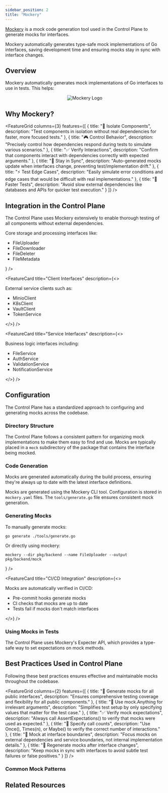 ```yaml
---
sidebar_position: 2
title: "Mockery"
---
```



<NoAutoTitle />

<PageHeader 
  title="Mockery"
  description="Automated mock generation for Go interfaces"
/>

[Mockery](https://github.com/vektra/mockery) is a mock code generation tool used in the Control Plane to generate mocks for interfaces.

<InfoSection type="info" title="Auto-generated test doubles">
  Mockery automatically generates type-safe mock implementations of Go interfaces, saving development time and ensuring mocks stay in sync with interface changes.
</InfoSection>

## Overview

Mockery automatically generates mock implementations of Go interfaces to use in tests. This helps:

<div align="center">
  <img src="/controlplane/img/logos/mockery-logo.svg" alt="Mockery Logo" style={{width: '250px', marginBottom: '2rem'}} />
</div>

## Why Mockery?

<FeatureGrid columns={3} features={[
  {
    title: "🔄 Isolate Components",
    description: "Test components in isolation without real dependencies for faster, more focused tests."
  },
  {
    title: "🎮 Control Behavior",
    description: "Precisely control how dependencies respond during tests to simulate various scenarios."
  },
  {
    title: "✅ Verify Interactions",
    description: "Confirm that components interact with dependencies correctly with expected arguments."
  },
  {
    title: "🔄 Stay in Sync",
    description: "Auto-generated mocks update when interfaces change, preventing test/implementation drift."
  },
  {
    title: "⚡ Test Edge Cases",
    description: "Easily simulate error conditions and edge cases that would be difficult with real implementations."
  },
  {
    title: "🚀 Faster Tests",
    description: "Avoid slow external dependencies like databases and APIs for quicker test execution."
  }
]} />

## Integration in the Control Plane

<InfoSection type="tip" title="Comprehensive mocking">
  The Control Plane uses Mockery extensively to enable thorough testing of all components without external dependencies.
</InfoSection>

<CardGrid columns={3}>
  <FeatureCard
    title="Backend Interfaces"
    description={<>
      <p>Core storage and processing interfaces like:</p>
      <ul>
        <li>FileUploader</li>
        <li>FileDownloader</li>
        <li>FileDeleter</li>
        <li>FileMetadata</li>
      </ul>
    </>}
  />
  
  <FeatureCard
    title="Client Interfaces"
    description={<>
      <p>External service clients such as:</p>
      <ul>
        <li>MinioClient</li>
        <li>K8sClient</li>
        <li>VaultClient</li>
        <li>TokenService</li>
      </ul>
    </>}
  />
  
  <FeatureCard
    title="Service Interfaces"
    description={<>
      <p>Business logic interfaces including:</p>
      <ul>
        <li>FileService</li>
        <li>AuthService</li>
        <li>ValidationService</li>
        <li>NotificationService</li>
      </ul>
    </>}
  />
</CardGrid>

## Configuration

<InfoSection type="note" title="Mock configuration and generation">
  The Control Plane has a standardized approach to configuring and generating mocks across the codebase.
</InfoSection>

### Directory Structure

The Control Plane follows a consistent pattern for organizing mock implementations to make them easy to find and use. Mocks are typically placed in a `mock` subdirectory of the package that contains the interface being mocked.

### Code Generation

<InfoSection type="tip" title="Automated generation">
  Mocks are generated automatically during the build process, ensuring they're always up to date with the latest interface definitions.
</InfoSection>

Mocks are generated using the Mockery CLI tool. Configuration is stored in `mockery.yaml` files.
The `tools/generate.go` file ensures consistent mock generation.

### Generating Mocks

<CardGrid columns={2}>
  <FeatureCard
    title="Manual Generation"
    description={<>
      <p>To manually generate mocks:</p>
      <p><code>go generate ./tools/generate.go</code></p>
      <p>Or directly using mockery:</p>
      <p><code>mockery --dir pkg/backend --name FileUploader --output pkg/backend/mock</code></p>
    </>}
  />
  
  <FeatureCard
    title="CI/CD Integration"
    description={<>
      <p>Mocks are automatically verified in CI/CD:</p>
      <ul>
        <li>Pre-commit hooks generate mocks</li>
        <li>CI checks that mocks are up to date</li>
        <li>Tests fail if mocks don't match interfaces</li>
      </ul>
    </>}
  />
</CardGrid>

### Using Mocks in Tests

<InfoSection type="note" title="Expecter API">
  The Control Plane uses Mockery's Expecter API, which provides a type-safe way to set expectations on mock methods.
</InfoSection>

## Best Practices Used in Control Plane

<InfoSection type="tip" title="Mock best practices">
  Following these best practices ensures effective and maintainable mocks throughout the codebase.
</InfoSection>

<FeatureGrid columns={2} features={[
  {
    title: "📝 Generate mocks for all public interfaces",
    description: "Ensures comprehensive testing coverage and flexibility for all public components."
  },
  {
    title: "🎯 Use mock.Anything for irrelevant arguments",
    description: "Simplifies test setup by only specifying values that matter for the test case."
  },
  {
    title: "✅ Verify mock expectations",
    description: "Always call AssertExpectations() to verify that mocks were used as expected."
  },
  {
    title: "🔢 Specify call counts",
    description: "Use Once(), Times(n), or Maybe() to verify the correct number of interactions."
  },
  {
    title: "🧩 Mock at interface boundaries",
    description: "Focus mocks on external dependencies and service boundaries, not internal implementation details."
  },
  {
    title: "🔄 Regenerate mocks after interface changes",
    description: "Keep mocks in sync with interfaces to avoid subtle test failures or false positives."
  }
]} />

### Common Mock Patterns

<CardGrid columns={2}>
  <FeatureCard
    title="Dependency Injection"
    description="The Control Plane uses dependency injection to make components testable."
  />
  
  <FeatureCard
    title="Test Setup Helpers"
    description="Helper functions simplify test setup with mocks."
  />
</CardGrid>

## Related Resources

<CardGrid columns={2}>
  <FeatureCard
    title="Testify"
    description="Learn about the testing toolkit used alongside Mockery."
    linkText="View Testify"
    linkUrl="testify"
  />
  
  <FeatureCard
    title="Go Language"
    description="Explore the foundational language used in the Control Plane."
    linkText="View Go Language"
    linkUrl="../Core-Technologies/golang"
  />
</CardGrid>